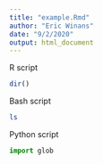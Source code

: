 ```yaml
---
title: "example.Rmd"
author: "Eric Winans"
date: "9/2/2020"
output: html_document
---
```


R script
```r
dir()
```

Bash script
```bash
ls
```

Python script
```python
import glob
```

